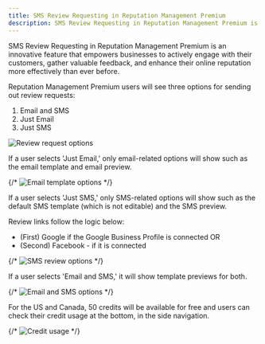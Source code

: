 ```yaml
---
title: SMS Review Requesting in Reputation Management Premium
description: SMS Review Requesting in Reputation Management Premium is an innovative feature that empowers businesses to actively engage with their customers, gather valuable feedback, and enhance their online reputation.
---
```


SMS Review Requesting in Reputation Management Premium is an innovative feature that empowers businesses to actively engage with their customers, gather valuable feedback, and enhance their online reputation more effectively than ever before.

Reputation Management Premium users will see three options for sending out review requests:

1. Email and SMS
2. Just Email
3. Just SMS

![Review request options](./img/image1.png)

If a user selects 'Just Email,' only email-related options will show such as the email template and email preview.

{/* ![Email template options](./sms-review-requesting/image2.png) */}

If a user selects 'Just SMS,' only SMS-related options will show such as the default SMS template (which is not editable) and the SMS preview.

Review links follow the logic below:

- (First) Google if the Google Business Profile is connected OR
- (Second) Facebook - if it is connected

{/* ![SMS review options](./sms-review-requesting/image3.png) */}

If a user selects 'Email and SMS,' it will show template previews for both.

{/* ![Email and SMS options](./sms-review-requesting/image4.png) */}

For the US and Canada, 50 credits will be available for free and users can check their credit usage at the bottom, in the side navigation.

{/* ![Credit usage](./sms-review-requesting/image5.png) */}